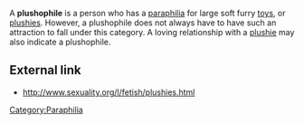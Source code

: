 A '''plushophile''' is a person who has a [[paraphilia]] for large soft furry [[toy]]s, or [[plushie]]s. However, a plushophile does not always have to have such an attraction to fall under this category. A loving relationship with a [[plushie]] may also indicate a plushophile.

== External link ==
* http://www.sexuality.org/l/fetish/plushies.html

{{stub}}

[[Category:Paraphilia]]